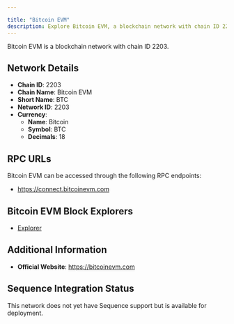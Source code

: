 ```yaml
---

title: "Bitcoin EVM"
description: Explore Bitcoin EVM, a blockchain network with chain ID 2203. Learn about its native currency, Bitcoin, and how to interact with the network.
---
```




Bitcoin EVM is a blockchain network with chain ID 2203.

## Network Details

- **Chain ID**: 2203
- **Chain Name**: Bitcoin EVM
- **Short Name**: BTC
- **Network ID**: 2203
- **Currency**: 
  - **Name**: Bitcoin
  - **Symbol**: BTC
  - **Decimals**: 18

## RPC URLs

Bitcoin EVM can be accessed through the following RPC endpoints:

- https://connect.bitcoinevm.com

## Bitcoin EVM Block Explorers

- [Explorer](https://explorer.bitcoinevm.com)

## Additional Information

- **Official Website**: https://bitcoinevm.com

## Sequence Integration Status

This network does not yet have Sequence support but is available for deployment.
